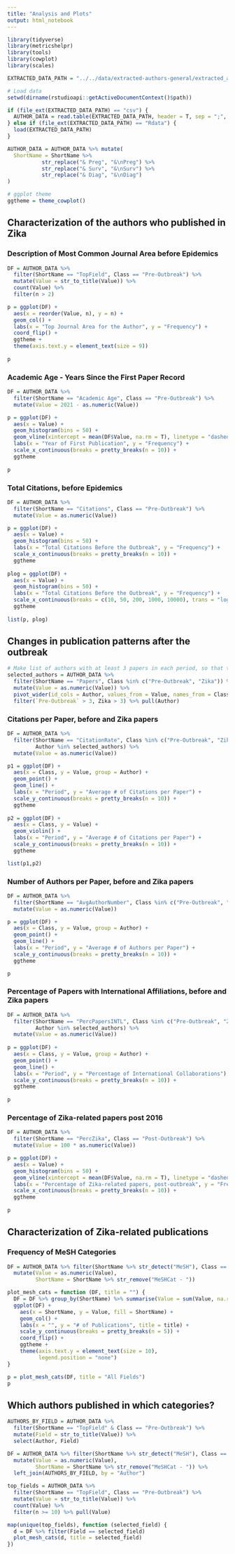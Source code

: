 ```yaml
---
title: "Analysis and Plots"
output: html_notebook
---
```


```r
library(tidyverse)
library(metricshelpr)
library(tools)
library(cowplot)
library(scales)

EXTRACTED_DATA_PATH = "../../data/extracted-authors-general/extracted_author_data-general 10-02-2021.RData"

# Load data
setwd(dirname(rstudioapi::getActiveDocumentContext()$path))

if (file_ext(EXTRACTED_DATA_PATH) == "csv") {
  AUTHOR_DATA = read.table(EXTRACTED_DATA_PATH, header = T, sep = ";", dec = ",")
} else if (file_ext(EXTRACTED_DATA_PATH) == "Rdata") {
  load(EXTRACTED_DATA_PATH)
}

AUTHOR_DATA = AUTHOR_DATA %>% mutate(
  ShortName = ShortName %>%
           str_replace("& Preg", "&\nPreg") %>%
           str_replace("& Surv", "&\nSurv") %>%
           str_replace("& Diag", "&\nDiag")
)

# ggplot theme
ggtheme = theme_cowplot()
```

## Characterization of the authors who published in Zika

### Description of Most Common Journal Area before Epidemics
```r
DF = AUTHOR_DATA %>%
  filter(ShortName == "TopField", Class == "Pre-Outbreak") %>%
  mutate(Value = str_to_title(Value)) %>%
  count(Value) %>%
  filter(n > 2)

p = ggplot(DF) +
  aes(x = reorder(Value, n), y = n) +
  geom_col() +
  labs(x = "Top Journal Area for the Author", y = "Frequency") +
  coord_flip() +
  ggtheme +
  theme(axis.text.y = element_text(size = 9))
  
p
```


### Academic Age - Years Since the First Paper Record
```r
DF = AUTHOR_DATA %>%
  filter(ShortName == "Academic Age", Class == "Pre-Outbreak") %>%
  mutate(Value = 2021 - as.numeric(Value))

p = ggplot(DF) +
  aes(x = Value) +
  geom_histogram(bins = 50) +
  geom_vline(xintercept = mean(DF$Value, na.rm = T), linetype = "dashed", color = "black") +
  labs(x = "Year of First Publication", y = "Frequency") +
  scale_x_continuous(breaks = pretty_breaks(n = 10)) +
  ggtheme
  
p
```

### Total Citations, before Epidemics
```r
DF = AUTHOR_DATA %>%
  filter(ShortName == "Citations", Class == "Pre-Outbreak") %>%
  mutate(Value = as.numeric(Value))

p = ggplot(DF) +
  aes(x = Value) +
  geom_histogram(bins = 50) +
  labs(x = "Total Citations Before the Outbreak", y = "Frequency") +
  scale_x_continuous(breaks = pretty_breaks(n = 10)) +
  ggtheme
  
plog = ggplot(DF) +
  aes(x = Value) +
  geom_histogram(bins = 50) +
  labs(x = "Total Citations Before the Outbreak", y = "Frequency") +
  scale_x_continuous(breaks = c(10, 50, 200, 1000, 10000), trans = "log10") +
  ggtheme
  
list(p, plog)
```

## Changes in publication patterns after the outbreak

```r
# Make list of authors with at least 3 papers in each period, so that the estimates have a minimal sample size, to remove a bit of noise
selected_authors = AUTHOR_DATA %>%
  filter(ShortName == "Papers", Class %in% c("Pre-Outbreak", "Zika")) %>%
  mutate(Value = as.numeric(Value)) %>%
  pivot_wider(id_cols = Author, values_from = Value, names_from = Class) %>%
  filter(`Pre-Outbreak` > 3, Zika > 3) %>% pull(Author)
```


### Citations per Paper, before and Zika papers
```r
DF = AUTHOR_DATA %>%
  filter(ShortName == "CitationRate", Class %in% c("Pre-Outbreak", "Zika"),
         Author %in% selected_authors) %>%
  mutate(Value = as.numeric(Value))

p1 = ggplot(DF) +
  aes(x = Class, y = Value, group = Author) +
  geom_point() +
  geom_line() +
  labs(x = "Period", y = "Average # of Citations per Paper") +
  scale_y_continuous(breaks = pretty_breaks(n = 10)) +
  ggtheme
  
p2 = ggplot(DF) +
  aes(x = Class, y = Value) +
  geom_violin() +
  labs(x = "Period", y = "Average # of Citations per Paper") +
  scale_y_continuous(breaks = pretty_breaks(n = 10)) +
  ggtheme

list(p1,p2)
```

### Number of Authors per Paper, before and Zika papers
```r
DF = AUTHOR_DATA %>%
  filter(ShortName == "AvgAuthorNumber", Class %in% c("Pre-Outbreak", "Zika")) %>%
  mutate(Value = as.numeric(Value))

p = ggplot(DF) +
  aes(x = Class, y = Value, group = Author) +
  geom_point() +
  geom_line() +
  labs(x = "Period", y = "Average # of Authors per Paper") +
  scale_y_continuous(breaks = pretty_breaks(n = 10)) +
  ggtheme

p
```


### Percentage of Papers with International Affiliations, before and Zika papers
```r
DF = AUTHOR_DATA %>%
  filter(ShortName == "PercPapersINTL", Class %in% c("Pre-Outbreak", "Zika"),
         Author %in% selected_authors) %>%
  mutate(Value = as.numeric(Value))
  
p = ggplot(DF) +
  aes(x = Class, y = Value, group = Author) +
  geom_point() +
  geom_line() +
  labs(x = "Period", y = "Percentage of International Collaborations") +
  scale_y_continuous(breaks = pretty_breaks(n = 10)) +
  ggtheme
  
p
```

### Percentage of Zika-related papers post 2016
```r
DF = AUTHOR_DATA %>%
  filter(ShortName == "PercZika", Class == "Post-Outbreak") %>%
  mutate(Value = 100 * as.numeric(Value))

p = ggplot(DF) +
  aes(x = Value) +
  geom_histogram(bins = 50) +
  geom_vline(xintercept = mean(DF$Value, na.rm = T), linetype = "dashed", color = "black") +
  labs(x = "Percentage of Zika-related papers, post-outbreak", y = "Frequency") +
  scale_x_continuous(breaks = pretty_breaks(n = 10)) +
  ggtheme
  
p
```

## Characterization of Zika-related publications

### Frequency of MeSH Categories

```r
DF = AUTHOR_DATA %>% filter(ShortName %>% str_detect("MeSH"), Class == "Zika") %>%
  mutate(Value = as.numeric(Value),
         ShortName = ShortName %>% str_remove("MeSHCat - "))

plot_mesh_cats = function (DF, title = "") {
  DF = DF %>% group_by(ShortName) %>% summarise(Value = sum(Value, na.rm = T))
  ggplot(DF) +
    aes(x = ShortName, y = Value, fill = ShortName) +
    geom_col() +
    labs(x = "", y = "# of Publications", title = title) +
    scale_y_continuous(breaks = pretty_breaks(n = 5)) +
    coord_flip() +
    ggtheme +
    theme(axis.text.y = element_text(size = 10),
          legend.position = "none")
}

p = plot_mesh_cats(DF, title = "All Fields")
p

```


## Which authors published in which categories?

```r
AUTHORS_BY_FIELD = AUTHOR_DATA %>%
  filter(ShortName == "TopField" & Class == "Pre-Outbreak") %>%
  mutate(Field = str_to_title(Value)) %>%
  select(Author, Field)

DF = AUTHOR_DATA %>% filter(ShortName %>% str_detect("MeSH"), Class == "Zika") %>%
  mutate(Value = as.numeric(Value),
         ShortName = ShortName %>% str_remove("MeSHCat - ")) %>%
  left_join(AUTHORS_BY_FIELD, by = "Author")

top_fields = AUTHOR_DATA %>%
  filter(ShortName == "TopField", Class == "Pre-Outbreak") %>%
  mutate(Value = str_to_title(Value)) %>%
  count(Value) %>%
  filter(n >= 10) %>% pull(Value)

map(unique(top_fields), function (selected_field) {
  d = DF %>% filter(Field == selected_field)
  plot_mesh_cats(d, title = selected_field)
})

```


